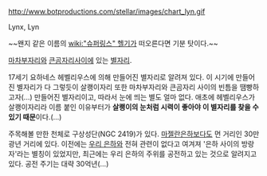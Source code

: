http://www.botproductions.com/stellar/images/chart_lyn.gif

Lynx, Lyn

~~왠지 같은 이름의 [[wiki:"슈퍼링스" 헬기]]가 떠오른다면 기분 탓이다.~~

[[마차부자리]]와 [[큰곰자리]]사이에 있는 [[별자리]].

17세기 요하네스 헤벨리우스에 의해 만들어진 별자리로 알려져 있다. 이 시기에 만들어진 별자리가 다 그렇듯이 살쾡이자리 또한 마차부자리와 큰곰자리 사이의 빈틈을 땜빵하고자(...) 만들어진 별자리이고, 따라서 눈에 띄는 별도 얼마 없다. 애초에 헤벨리우스가 살쾡이자리라 이름 붙인 이유부터가 '''살쾡이의 눈처럼 시력이 좋아야 이 별자리를 찾을 수 있기 때문'''이다.(...)

주목해볼 만한 천체로 구상성단(NGC 2419)가 있다. [[마젤란]]은하보다도 먼 거리인 30만 광년 거리에 있다. 이전에는 [[우리 은하]]와 전혀 관련이 없다고 여겨져 '은하 사이의 방랑자'라는 별칭이 있었지만, 최근에는 우리 은하의 주위를 공전하고 있는 것으로 알려지고 있다. 공전 주기는 대략 30억년(...)
